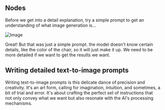 ## Nodes

Before we get into a detail explanation, try a simple prompt to get an understanding of what image generation is...

![Image](/intro-header.png)

Great! But that was just a simple prompt. the model doesn't know certain details, like the color of the chair, so it will just make it up. We need to be more detailed if we want to get the results we want.

## Writing detailed text-to-image prompts

Writing text-to-image prompts is this delicate dance of precision and creativity. It's an art form, calling for imagination, intuition, and sometimes, a bit of trial and error. It's about crafting the perfect set of instructions that not only convey what we want but also resonate with the AI's processing mechanisms.


